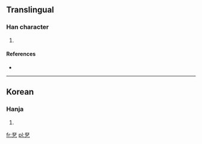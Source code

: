 ==Translingual==

===Han character===
{{Han char|rn=5|rad=乙|as=05|sn=6|four=|canj=尸口弓 (SRN)}}

# {{defn|Han|sort=乙05}}

====References====
* {{Han ref|kx=0084.141|dkj=|dj=|hdz=|uh=3412|ud=13330|bh=|bd=}}

----

==Korean==

===Hanja===
{{ko-hanja|hangeul=졸|rv=jol|mr=chol|y=col}}

# {{defn|Korean|sort=乙05}}

[[fr:㐒]]
[[pl:㐒]]